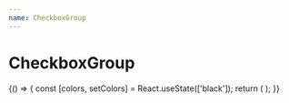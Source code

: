 ```yaml
---
name: CheckboxGroup
---
```



# CheckboxGroup

<Playground>
  {() => {
    const [colors, setColors] = React.useState(['black']);
    return (
      <Box p="$4">
        <CheckboxGroup label="Select favorite colors" value={colors} onChange={setColors}>
          <Checkbox label="Red" value="red" />
          <Checkbox label="Blue" value="blue" />
          <Checkbox label="Green" value="green" />
          <Checkbox label="Black" value="black" disabled />
        </CheckboxGroup>
      </Box>
    );
  }}
</Playground>
